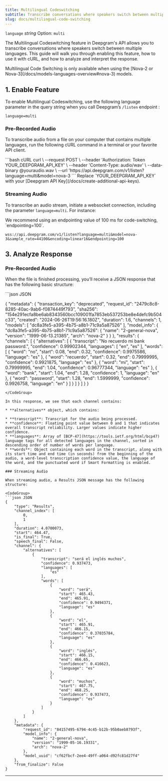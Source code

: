 ```yaml
---
title: Multilingual Codeswitching
subtitle: Transcribe conversations where speakers switch between multiple languages.
slug: docs/multilingual-code-switching
---
```



`language` *string* Option: `multi`

<div class="flex flex-row gap-2">
<Markdown src="../snippets/pre-recorded.mdx" /> <Markdown src="../snippets/streaming.mdx" />
</div>

The Multilingual Codeswitching feature in Deepgram's API allows you to transcribe conversations where speakers switch between multiple languages. This guide will walk you through enabling this feature, how to use it with cURL, and how to analyze and interpret the response.

<Info>
  Multilingual Code Switching is only available when using the [Nova-2 or Nova-3](/docs/models-languages-overview#nova-3) models.
</Info>

## 1. Enable Feature

To enable Multilingual Codeswitching, use the following language parameter in the query string when you call Deepgram’s `/listen` endpoint :

`language=multi`

### Pre-Recorded Audio

To transcribe audio from a file on your computer that contains multiple languages, run the following cURL command in a terminal or your favorite API client.

<CodeGroup>
  ```bash cURL
  curl \
    --request POST \
    --header 'Authorization: Token YOUR_DEEPGRAM_API_KEY' \
    --header 'Content-Type: audio/wav' \
    --data-binary @youraudio.wav \
    --url 'https://api.deepgram.com/v1/listen?language=multi&model=nova-3
  ```
</CodeGroup>

<Warning>
  Replace `YOUR_DEEPGRAM_API_KEY` with your [Deepgram API Key](/docs/create-additional-api-keys).
</Warning>

### Streaming Audio

To transcribe an audio stream, initiate a websocket connection, including the parameter `language=multi`. For instance:

<Info>
  We recommend using an endpointing value of 100 ms for code-switching, `endpointing=100`.
</Info>

```
wss://api.deepgram.com/v1/listen?language=multi&model=nova-3&sample_rate=44100&encoding=linear16&endpointing=100
```

## 3. Analyze Response

### Pre-Recorded Audio

When the file is finished processing, you’ll receive a JSON response that has the following basic structure:

<CodeGroup>
  ```json JSON

  {
      "metadata": {
          "transaction_key": "deprecated",
          "request_id": "2479c8c8-8285-40ac-9ab6-f0874449f793",
          "sha256": "154e291ecfa8be6ab8343560bcc109001fa7853eb537253be8e4defc9b504c33",
          "created": "2024-06-26T19:56:16.180Z",
          "duration": 1.6,
          "channels": 1,
          "models": [
              "dc8a3fe5-a395-4b75-a8b1-71c9a5a87526"
          ],
          "model_info": {
              "dc8a3fe5-a395-4b75-a8b1-71c9a5a87526": {
                  "name": "2-general-nova",
                  "version": "1999-06-13.21385",
                  "arch": "nova-2"
              }
          }
      },
      "results": {
          "channels": [
              {
                  "alternatives": [
                      {
                          "transcript": "No recuerdo mi bank password.",
                          "confidence": 0.99902344,
                          "languages": [
                              "en",
                              "es"
                          ],
                          "words": [
                              {
                                  "word": "no",
                                  "start": 0.08,
                                  "end": 0.32,
                                  "confidence": 0.9975586,
                                  "language": "es"
                              },
                              {
                                  "word": "recuerdo",
                                  "start": 0.32,
                                  "end": 0.79999995,
                                  "confidence": 0.9921875,
                                  "language": "es"
                              },
                              {
                                  "word": "mi",
                                  "start": 0.79999995,
                                  "end": 1.04,
                                  "confidence": 0.96777344,
                                  "language": "es"
                              },
                              {
                                  "word": "bank",
                                  "start": 1.04,
                                  "end": 1.28,
                                  "confidence": 1,
                                  "language": "en"
                              },
                              {
                                  "word": "password",
                                  "start": 1.28,
                                  "end": 1.5999999,
                                  "confidence": 0.9926758,
                                  "language": "en"
                              }
                          ]
                      }
                  ]
              }
          ]
      }
  }
  ```
</CodeGroup>

In this response, we see that each channel contains:

* **alternatives** object, which contains:

  * **transcript**: Transcript for the audio being processed.
  * **confidence**: Floating point value between 0 and 1 that indicates overall transcript reliability. Larger values indicate higher confidence.
  * **languages**: Array of [BCP-47](https://tools.ietf.org/html/bcp47) language tags for all detected languages in the channel, sorted in descending order of number of words per language.
  * **words**: Object containing each word in the transcript, along with its start time and end time (in seconds) from the beginning of the audio, a word-level transcription confidence value, the language of the word, and the punctuated word if Smart Formatting is enabled.

### Streaming Audio

When streaming audio, a Results JSON message has the following structure:

<CodeGroup>
  ```json JSON
  {
      "type": "Results",
      "channel_index": [
          0,
          1
      ],
      "duration": 4.0700073,
      "start": 464.47,
      "is_final": True,
      "speech_final": False,
      "channel": {
          "alternatives": [
              {
                  "transcript": "será el inglés muchos",
                  "confidence": 0.937473,
                  "languages": [
                      "es"
                  ],
                  "words": [
                      {
                          "word": "será",
                          "start": 465.43,
                          "end": 465.91,
                          "confidence": 0.9494371,
                          "language": "es"
                      },
                      {
                          "word": "el",
                          "start": 465.91,
                          "end": 466.15,
                          "confidence": 0.37035784,
                          "language": "es"
                      },
                      {
                          "word": "inglés",
                          "start": 466.15,
                          "end": 466.65,
                          "confidence": 0.416623,
                          "language": "es"
                      },
                      {
                          "word": "muchos",
                          "start": 467.75,
                          "end": 468.25,
                          "confidence": 0.937473,
                          "language": "es"
                      }
                  ]
              }
          ]
      },
      "metadata": {
          "request_id": "84157495-6794-4c45-b12b-95b0aeb8793f",
          "model_info": {
              "name": "2-general-nova",
              "version": "1999-05-16.19331",
              "arch": "nova-2"
          },
          "model_uuid": "cf62fbcf-2ee4-49ff-a064-d92fc81d27f4"
      },
      "from_finalize": False
  }
  ```
</CodeGroup>

***
